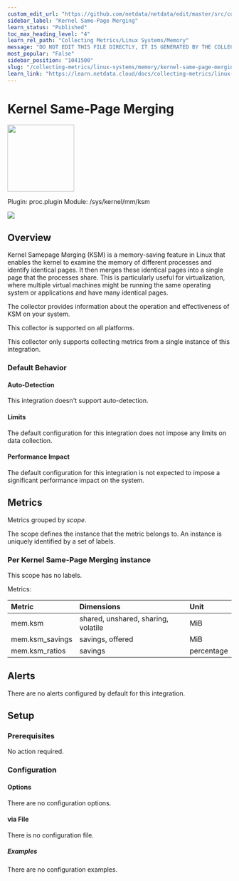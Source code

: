 ```yaml
---
custom_edit_url: "https://github.com/netdata/netdata/edit/master/src/collectors/proc.plugin/metadata.yaml"
sidebar_label: "Kernel Same-Page Merging"
learn_status: "Published"
toc_max_heading_level: "4"
learn_rel_path: "Collecting Metrics/Linux Systems/Memory"
message: "DO NOT EDIT THIS FILE DIRECTLY, IT IS GENERATED BY THE COLLECTOR'S metadata.yaml FILE"
most_popular: "False"
sidebar_position: "1041500"
slug: "/collecting-metrics/linux-systems/memory/kernel-same-page-merging"
learn_link: "https://learn.netdata.cloud/docs/collecting-metrics/linux-systems/memory/kernel-same-page-merging"
---
```



# Kernel Same-Page Merging


<img src="https://netdata.cloud/img/microchip.svg" width="150"/>


Plugin: proc.plugin
Module: /sys/kernel/mm/ksm

<img src="https://img.shields.io/badge/maintained%20by-Netdata-%2300ab44" />

## Overview

Kernel Samepage Merging (KSM) is a memory-saving feature in Linux that enables the kernel to examine the
memory of different processes and identify identical pages. It then merges these identical pages into a
single page that the processes share. This is particularly useful for virtualization, where multiple virtual
machines might be running the same operating system or applications and have many identical pages.

The collector provides information about the operation and effectiveness of KSM on your system.




This collector is supported on all platforms.

This collector only supports collecting metrics from a single instance of this integration.


### Default Behavior

#### Auto-Detection

This integration doesn't support auto-detection.

#### Limits

The default configuration for this integration does not impose any limits on data collection.

#### Performance Impact

The default configuration for this integration is not expected to impose a significant performance impact on the system.

## Metrics

Metrics grouped by *scope*.

The scope defines the instance that the metric belongs to. An instance is uniquely identified by a set of labels.



### Per Kernel Same-Page Merging instance



This scope has no labels.

Metrics:

| Metric | Dimensions | Unit |
|:------|:----------|:----|
| mem.ksm | shared, unshared, sharing, volatile | MiB |
| mem.ksm_savings | savings, offered | MiB |
| mem.ksm_ratios | savings | percentage |



## Alerts

There are no alerts configured by default for this integration.


## Setup


### Prerequisites

No action required.

### Configuration

#### Options



There are no configuration options.



#### via File

There is no configuration file.

##### Examples
There are no configuration examples.


